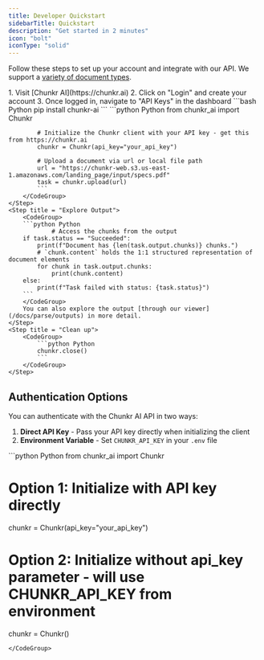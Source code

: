 ```yaml
---
title: Developer Quickstart
sidebarTitle: Quickstart
description: "Get started in 2 minutes"
icon: "bolt"
iconType: "solid"
---
```


Follow these steps to set up your account and integrate with our API. We support a [variety of document types](/docs/task-system/file-types).

<Steps>
    <Step title= "Sign Up and Create an API Key">
        1. Visit [Chunkr AI](https://chunkr.ai)
        2. Click on "Login" and create your account
        3. Once logged in, navigate to "API Keys" in the dashboard
    </Step>
    <Step title = "Install our client SDK">
        <CodeGroup> 
        ```bash Python
        pip install chunkr-ai
        ```
        </CodeGroup>
    </Step>
    <Step title = "Parse a document">
        <CodeGroup> 
            ```python Python
            from chunkr_ai import Chunkr

            # Initialize the Chunkr client with your API key - get this from https://chunkr.ai
            chunkr = Chunkr(api_key="your_api_key")

            # Upload a document via url or local file path
            url = "https://chunkr-web.s3.us-east-1.amazonaws.com/landing_page/input/specs.pdf"
            task = chunkr.upload(url)
            ```
        </CodeGroup>
    </Step>
    <Step title = "Explore Output">
        <CodeGroup>
        ```python Python
                # Access the chunks from the output
        if task.status == "Succeeded":
            print(f"Document has {len(task.output.chunks)} chunks.")
            # `chunk.content` holds the 1:1 structured representation of document elements
            for chunk in task.output.chunks:
                print(chunk.content)
        else:
            print(f"Task failed with status: {task.status}")
        ```
        </CodeGroup>
        You can also explore the output [through our viewer](/docs/parse/outputs) in more detail.
    </Step>
    <Step title = "Clean up">
        <CodeGroup>
            ```python Python
            chunkr.close()
            ```
        </CodeGroup>
    </Step>

</Steps>

## Authentication Options

You can authenticate with the Chunkr AI API in two ways:

1. **Direct API Key** - Pass your API key directly when initializing the client
2. **Environment Variable** - Set `CHUNKR_API_KEY` in your `.env` file

<CodeGroup> 
```python Python
from chunkr_ai import Chunkr

# Option 1: Initialize with API key directly

chunkr = Chunkr(api_key="your_api_key")

# Option 2: Initialize without api_key parameter - will use CHUNKR_API_KEY from environment

chunkr = Chunkr()

```
</CodeGroup>

```
